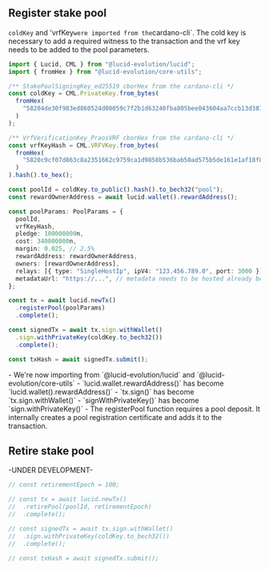 
## Register stake pool

`coldKey` and 'vrfKey` were imported from the `cardano-cli`. The cold key is necessary to add a required witness to the transaction and the vrf key needs to be added to the pool parameters.

```typescript
import { Lucid, CML } from "@lucid-evolution/lucid";
import { fromHex } from "@lucid-evolution/core-utils";

/** StakePoolSigningKey_ed25519 cborHex from the cardano-cli */
const coldKey = CML.PrivateKey.from_bytes(
  fromHex(
    "58204de30f983ed860524d00059c7f2b1d63240fba805bee043604aa7ccb13d387e9"
  )
);

/** VrfVerificationKey_PraosVRF cborHex from the cardano-cli */
const vrfKeyHash = CML.VRFVKey.from_bytes(
  fromHex(
    "5820c9cf07d863c8a2351662c9759ca1d9858b536bab50ad575b5de161e1af18f887"
  )
).hash().to_hex();

const poolId = coldKey.to_public().hash().to_bech32("pool");
const rewardOwnerAddress = await lucid.wallet().rewardAddress();

const poolParams: PoolParams = {
  poolId,
  vrfKeyHash,
  pledge: 100000000n,
  cost: 340000000n,
  margin: 0.025, // 2.5%
  rewardAddress: rewardOwnerAddress,
  owners: [rewardOwnerAddress],
  relays: [{ type: "SingleHostIp", ipV4: "123.456.789.0", port: 3000 }],
  metadataUrl: "https://...", // metadata needs to be hosted already before registering the pool
};

const tx = await lucid.newTx()
  .registerPool(poolParams)
  .complete();

const signedTx = await tx.sign.withWallet()
  .sign.withPrivateKey(coldKey.to_bech32())
  .complete();

const txHash = await signedTx.submit();
```

<Callout type="info" emoji="ℹ️">
- We're now importing from `@lucid-evolution/lucid` and `@lucid-evolution/core-utils`
- `lucid.wallet.rewardAddress()` has become `lucid.wallet().rewardAddress()`
- `tx.sign()` has become `tx.sign.withWallet()`
- `signWithPrivateKey()` has become `sign.withPrivateKey()`
- The registerPool function requires a pool deposit. It internally creates a pool registration certificate and adds it to the transaction.
</Callout>

## Retire stake pool

-UNDER DEVELOPMENT-

```typescript
// const retirementEpoch = 100;

// const tx = await lucid.newTx()
//  .retirePool(poolId, retirementEpoch)
//  .complete();

// const signedTx = await tx.sign.withWallet()
//  .sign.withPrivateKey(coldKey.to_bech32())
//  .complete();

// const txHash = await signedTx.submit();
```

